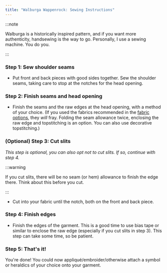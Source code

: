```yaml
---
title: "Walburga Wappenrock: Sewing Instructions"
---
```


:::note


Walburga is a historically inspired pattern, and if you want more authenticity, handsewing is the way to go. Personally, I use a sewing machine. You do you.

:::

### Step 1: Sew shoulder seams

- Put front and back pieces with good sides together. Sew the shoulder seams, taking care to stop at the notches for the head opening.

### Step 2: Finish seams and head opening

- Finish the seams and the raw edges at the head opening, with a method of your choice. (If you used the fabrics recommended in the [fabric options](/docs/designs/walburga/fabric), they _will_ fray. Folding the seam allowance twice, enclosing the raw edge and topstitching is an option. You can also use decorative topstitching.)

### (Optional) Step 3: Cut slits

_This step is optional, you can also opt not to cut slits. If so, continue with step 4._

:::warning


If you cut slits, there will be no seam (or hem) allowance to finish the edge there. Think about this before you cut.

:::

- Cut into your fabric until the notch, both on the front and back piece.

### Step 4: Finish edges

- Finish the edges of the garment. This is a good time to use bias tape or similar to enclose the raw edge (especially if you cut slits in step 3). This step can take some time, so be patient.

### Step 5: That's it!

You're done! You could now appliqué/embroider/otherwise attach a symbol or heraldics of your choice onto your garment.
